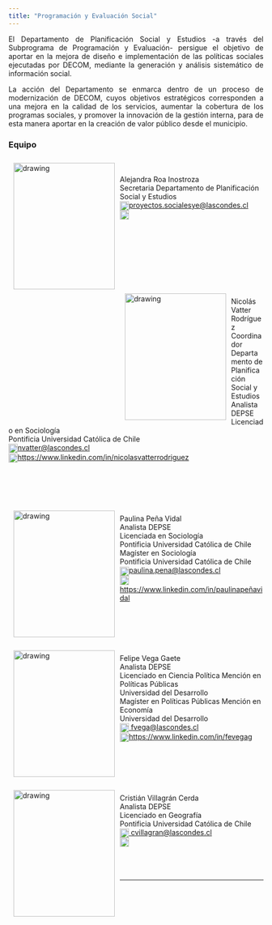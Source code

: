 ```yaml
---
title: "Programación y Evaluación Social"
---
```


<p align="justify">El Departamento de Planificación Social y Estudios -a través del Subprograma de Programación y Evaluación- persigue el objetivo de aportar en la mejora de diseño e implementación de las políticas sociales ejecutadas por DECOM, mediante la generación y análisis sistemático de información social.</p>

<p align="justify">La acción del Departamento se enmarca dentro de un proceso de modernización de DECOM, cuyos objetivos estratégicos corresponden a una mejora en la calidad de los servicios, aumentar la cobertura de los programas sociales, y promover la innovación de la gestión interna, para de esta manera aportar en la creación de valor público desde el municipio.</p>

### Equipo

<img style="float:left; margin:10px;" src="C:/Users/17617549-4/Documents/Desarrollo Website Estudios/EstudiosDecom.git.io/images/AleRoa.jpeg" alt="drawing" width="200" height="250"/><br>
<br>
Alejandra Roa Inostroza<br>Secretaria Departamento de Planificación Social y Estudios<br><img src="C:/Users/17617549-4/Documents/Desarrollo Website Estudios/EstudiosDecom.git.io/images/mail.png" alt="drawing" width="18" align="center"><a href="mailito:proyectos.socialesye@lascondes.cl">proyectos.socialesye@lascondes.cl</a><br><img src="C:/Users/17617549-4/Documents/Desarrollo Website Estudios/EstudiosDecom.git.io/images/lnkdin.png" alt="drawing" width="18" align="center"><a href=""></a></br>
<br>
<br>
<br>
<br>
<br>
<br>
<br>
</br>
<img style="float:left; margin:10px;" src="C:/Users/17617549-4/Documents/Desarrollo Website Estudios/EstudiosDecom.git.io/images/nvatter.jpeg" alt="drawing" width="200" height="250"/><br>Nicolás Vatter Rodríguez<br>Coordinador Departamento de Planificación Social y Estudios<br>Analista DEPSE<br>Licenciado en Sociología<br>Pontificia Universidad Católica de Chile<br><img src="C:/Users/17617549-4/Documents/Desarrollo Website Estudios/EstudiosDecom.git.io/images/mail.png" alt="drawing" width="18" align="center"><a href="mailito:nvatter@lascondes.cl">nvatter@lascondes.cl</a><br><img src="C:/Users/17617549-4/Documents/Desarrollo Website Estudios/EstudiosDecom.git.io/images/lnkdin.png" alt="drawing" width="18" align="center"><a href="https://www.linkedin.com/in/nicolás-vatter-rodríguez-5a84b256/">https://www.linkedin.com/in/nicolasvatterrodriguez</a> </br>
<br>
<br>
<br>
<br>
</br>
<img style="float:left; margin:10px;" src="C:/Users/17617549-4/Documents/Desarrollo Website Estudios/EstudiosDecom.git.io/images/ppena.jpeg" alt="drawing" width="200" height="250"/><br>Paulina Peña Vidal<br>Analista DEPSE<br>Licenciada en Sociología<br>Pontificia Universidad Católica de Chile<br>Magíster en Sociología<br>Pontificia Universidad Católica de Chile<br><img src="C:/Users/17617549-4/Documents/Desarrollo Website Estudios/EstudiosDecom.git.io/images/mail.png" alt="drawing" width="18" align="center"><a href="mailito:paulina.pena@lascondes.cl">paulina.pena@lascondes.cl</a><br><img src="C:/Users/17617549-4/Documents/Desarrollo Website Estudios/EstudiosDecom.git.io/images/lnkdin.png" alt="drawing" width="18" align="center"><a href="https://www.linkedin.com/in/paulina-peña-vidal-72748611a/">https://www.linkedin.com/in/paulinapeñavidal</a> </br>
<br>
<br>
<br>
<br>
</br>
<img style="float:left; margin:10px;" src="C:/Users/17617549-4/Documents/Desarrollo Website Estudios/EstudiosDecom.git.io/images/fvega.jpg" alt="drawing" width="200" height="250"/><br>Felipe Vega Gaete<br>Analista DEPSE<br>Licenciado en Ciencia Política Mención en Políticas Públicas<br>Universidad del Desarrollo<br>Magíster en Políticas Públicas Mención en Economía<br>Universidad del Desarrollo<br><img src="C:/Users/17617549-4/Documents/Desarrollo Website Estudios/EstudiosDecom.git.io/images/mail.png" alt="drawing" width="18" align="center"><a href="mailito:fvega@lascondes.cl"> fvega@lascondes.cl</a><br><img src="C:/Users/17617549-4/Documents/Desarrollo Website Estudios/EstudiosDecom.git.io/images/lnkdin.png" alt="drawing" width="18" align="center"><a href="https://www.linkedin.com/in/fevegag">https://www.linkedin.com/in/fevegag</a></br>
<br>
<br>
<br>
<br>
</br>
<img style="float:left; margin:10px;" src="C:/Users/17617549-4/Documents/Desarrollo Website Estudios/EstudiosDecom.git.io/images/cvillagran.jpeg" alt="drawing" width="200" height="250"/><br>Cristián Villagrán Cerda<br>Analista DEPSE<br>Licenciado en Geografía<br>Pontificia Universidad Católica de Chile<br><img src="C:/Users/17617549-4/Documents/Desarrollo Website Estudios/EstudiosDecom.git.io/images/mail.png" alt="drawing" width="18" align="center"><a href="mailito:cvillagran@lascondes.cl"> cvillagran@lascondes.cl</a><br><img src="C:/Users/17617549-4/Documents/Desarrollo Website Estudios/EstudiosDecom.git.io/images/lnkdin.png" alt="drawing" width="18" align="center"><a href=""></a></br>
<br> 
<br>
</br>


---




